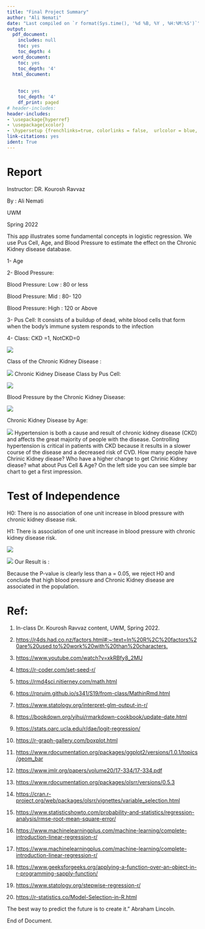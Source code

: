 ---
title: "Final Project Summary"
author: "Ali Nemati"
date: "Last compiled on `r format(Sys.time(), '%d %B, %Y , %H:%M:%S')`"
output:
  pdf_document:
    includes: null
    toc: yes
    toc_depth: 4
  word_document:
    toc: yes
    toc_depth: '4'
  html_document:
    
    
    toc: yes
    toc_depth: '4'
    df_print: paged
# header-includes:
header-includes:
- \usepackage{hyperref}
- \usepackage{xcolor}
- \hypersetup {frenchlinks=true, colorlinks = false,  urlcolor = blue, pdfborder={0 0 1}} 
link-citations: yes
ident: True
---

# Report

Instructor: DR. Kourosh Ravvaz

By : Ali Nemati

UWM

Spring 2022

This app illustrates some fundamental concepts in logistic regression. We use Pus Cell, Age, and Blood Pressure to estimate the effect on the Chronic Kidney disease database. 

1- Age

2- Blood Pressure:

Blood Pressure: Low : 80 or less

Blood Pressure: Mid : 80- 120

Blood Pressure: High : 120 or Above

3- Pus Cell: It consists of a buildup of dead, white blood cells that form when the body's immune system responds to the infection

4- Class: CKD =1, NotCKD=0




![](./report/6.png )



Class of the Chronic Kidney Disease :

![](./report/1.png)
Chronic Kidney Disease Class by Pus Cell:

![](./report/2.png)

Blood Pressure by the Chronic Kidney Disease:

![](./report/3.png)


Chronic Kidney Disease by Age:

![](./report/5.png)
Hypertension is both a cause and result of chronic kidney disease (CKD) and affects the great majority of people with the disease. Controlling hypertension is critical in patients with CKD because it results in a slower course of the disease and a decreased risk of CVD. How many people have Chrinic Kidney diease? Who have a higher change to get Chrinic Kidney diease? what about Pus Cell & Age? On the left side you can see simple bar chart to get a first impression.

\newpage
# Test of Independence

H0: There is no association of one unit increase in blood pressure with chronic kidney disease risk.

H1: There is association of one unit increase in blood pressure with chronic kidney disease risk.

![](./report/demo5.jpg)

![](./report/4.png)
Our Result is :

Because the P-value is clearly less than a = 0.05, we reject H0 and conclude that 
high blood pressure and Chronic Kidney disease are associated in the population. 


\newpage
# Ref:

1. In-class Dr. Kourosh Ravvaz content, UWM, Spring 2022.

2. <https://r4ds.had.co.nz/factors.html#:~:text=In%20R%2C%20factors%20are%20used,to%20work%20with%20than%20characters.>

3. <https://www.youtube.com/watch?v=xkRBfy8_2MU>

4.  <https://r-coder.com/set-seed-r/>

5.  <https://rmd4sci.njtierney.com/math.html>

6.  <https://rpruim.github.io/s341/S19/from-class/MathinRmd.html>

7. <https://www.statology.org/interpret-glm-output-in-r/>

7.  <https://bookdown.org/yihui/rmarkdown-cookbook/update-date.html>

8. <https://stats.oarc.ucla.edu/r/dae/logit-regression/>

9. <https://r-graph-gallery.com/boxplot.html>

10. <https://www.rdocumentation.org/packages/ggplot2/versions/1.0.1/topics/geom_bar>

11. <https://www.jmlr.org/papers/volume20/17-334/17-334.pdf>

12. <https://www.rdocumentation.org/packages/olsrr/versions/0.5.3>

13. <https://cran.r-project.org/web/packages/olsrr/vignettes/variable_selection.html>

14. <https://www.statisticshowto.com/probability-and-statistics/regression-analysis/rmse-root-mean-square-error/>

15. <https://www.machinelearningplus.com/machine-learning/complete-introduction-linear-regression-r/>

16. <https://www.machinelearningplus.com/machine-learning/complete-introduction-linear-regression-r/>

17. <https://www.geeksforgeeks.org/applying-a-function-over-an-object-in-r-programming-sapply-function/>

18. <https://www.statology.org/stepwise-regression-r/>

19. <https://r-statistics.co/Model-Selection-in-R.html>

\newpage
The best way to predict the future is to create it." Abraham Lincoln.

End of Document.
